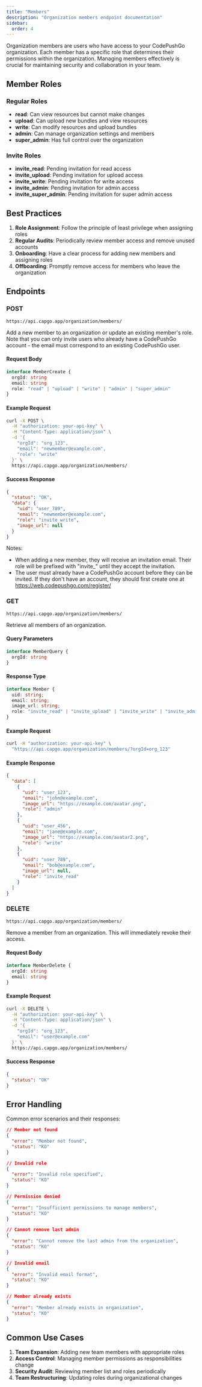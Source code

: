 ```yaml
---
title: "Members"
description: "Organization members endpoint documentation"
sidebar:
  order: 4
---
```


Organization members are users who have access to your CodePushGo organization. Each member has a specific role that determines their permissions within the organization. Managing members effectively is crucial for maintaining security and collaboration in your team.

## Member Roles

### Regular Roles
- **read**: Can view resources but cannot make changes
- **upload**: Can upload new bundles and view resources
- **write**: Can modify resources and upload bundles
- **admin**: Can manage organization settings and members
- **super_admin**: Has full control over the organization

### Invite Roles
- **invite_read**: Pending invitation for read access
- **invite_upload**: Pending invitation for upload access
- **invite_write**: Pending invitation for write access
- **invite_admin**: Pending invitation for admin access
- **invite_super_admin**: Pending invitation for super admin access

## Best Practices

1. **Role Assignment**: Follow the principle of least privilege when assigning roles
2. **Regular Audits**: Periodically review member access and remove unused accounts
3. **Onboarding**: Have a clear process for adding new members and assigning roles
4. **Offboarding**: Promptly remove access for members who leave the organization

## Endpoints

### POST

`https://api.capgo.app/organization/members/`

Add a new member to an organization or update an existing member's role. Note that you can only invite users who already have a CodePushGo account - the email must correspond to an existing CodePushGo user.

#### Request Body

```typescript
interface MemberCreate {
  orgId: string
  email: string
  role: "read" | "upload" | "write" | "admin" | "super_admin"
}
```

#### Example Request

```bash
curl -X POST \
  -H "authorization: your-api-key" \
  -H "Content-Type: application/json" \
  -d '{
    "orgId": "org_123",
    "email": "newmember@example.com",
    "role": "write"
  }' \
  https://api.capgo.app/organization/members/
```

#### Success Response

```json
{
  "status": "OK",
  "data": {
    "uid": "user_789",
    "email": "newmember@example.com",
    "role": "invite_write",
    "image_url": null
  }
}
```

Notes: 
- When adding a new member, they will receive an invitation email. Their role will be prefixed with "invite_" until they accept the invitation.
- The user must already have a CodePushGo account before they can be invited. If they don't have an account, they should first create one at https://web.codepushgo.com/register/

### GET 

`https://api.capgo.app/organization/members/`

Retrieve all members of an organization.

#### Query Parameters

```typescript
interface MemberQuery {
  orgId: string
}
```

#### Response Type

```typescript
interface Member {
  uid: string;
  email: string;
  image_url: string;
  role: "invite_read" | "invite_upload" | "invite_write" | "invite_admin" | "invite_super_admin" | "read" | "upload" | "write" | "admin" | "super_admin";
}
```

#### Example Request

```bash
curl -H "authorization: your-api-key" \
  "https://api.capgo.app/organization/members/?orgId=org_123"
```

#### Example Response

```json
{
  "data": [
    {
      "uid": "user_123",
      "email": "john@example.com",
      "image_url": "https://example.com/avatar.png",
      "role": "admin"
    },
    {
      "uid": "user_456",
      "email": "jane@example.com",
      "image_url": "https://example.com/avatar2.png",
      "role": "write"
    },
    {
      "uid": "user_789",
      "email": "bob@example.com",
      "image_url": null,
      "role": "invite_read"
    }
  ]
}
```

### DELETE

`https://api.capgo.app/organization/members/`

Remove a member from an organization. This will immediately revoke their access.

#### Request Body

```typescript
interface MemberDelete {
  orgId: string
  email: string
}
```

#### Example Request

```bash
curl -X DELETE \
  -H "authorization: your-api-key" \
  -H "Content-Type: application/json" \
  -d '{
    "orgId": "org_123",
    "email": "user@example.com"
  }' \
  https://api.capgo.app/organization/members/
```

#### Success Response

```json
{
  "status": "OK"
}
```

## Error Handling

Common error scenarios and their responses:

```json
// Member not found
{
  "error": "Member not found",
  "status": "KO"
}

// Invalid role
{
  "error": "Invalid role specified",
  "status": "KO"
}

// Permission denied
{
  "error": "Insufficient permissions to manage members",
  "status": "KO"
}

// Cannot remove last admin
{
  "error": "Cannot remove the last admin from the organization",
  "status": "KO"
}

// Invalid email
{
  "error": "Invalid email format",
  "status": "KO"
}

// Member already exists
{
  "error": "Member already exists in organization",
  "status": "KO"
}
```

## Common Use Cases

1. **Team Expansion**: Adding new team members with appropriate roles
2. **Access Control**: Managing member permissions as responsibilities change
3. **Security Audit**: Reviewing member list and roles periodically
4. **Team Restructuring**: Updating roles during organizational changes

